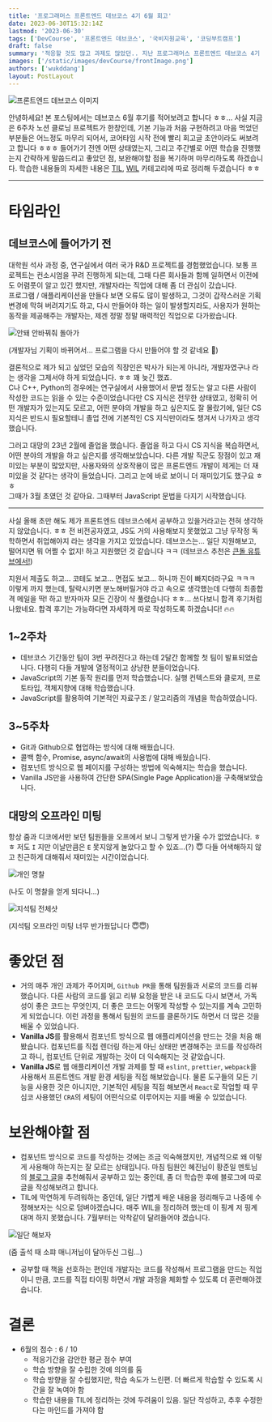 ```yaml
---
title: '프로그래머스 프론트엔드 데브코스 4기 6월 회고'
date: 2023-06-30T15:32:14Z
lastmod: '2023-06-30'
tags: ['DevCourse', '프론트엔드 데브코스', '국비지원교육', '코딩부트캠프']
draft: false
summary: '적응할 것도 많고 과제도 많았던.. 지난 프로그래머스 프론트엔드 데브코스 4기 6월 후기를 작성해보았습니다.'
images: ['/static/images/devCourse/frontImage.png']
authors: ['wukddang']
layout: PostLayout
---
```

![프론트엔드 데브코스 이미지](/static/images/devCourse/frontImage.png)

안녕하세요! 본 포스팅에서는 데브코스 6월 후기를 적어보려고 합니다 ㅎㅎ... 사실 지금은 6주차 노션 클로닝 프로젝트가 한창인데, 기본 기능과
처음 구현하려고 마음 먹었던 부분들은 어느정도 마무리 되어서, 코어타임 시작 전에 빨리 회고글 초안이라도 써보려고 합니다 ㅎㅎㅎ
들어가기 전엔 어떤 상태였는지, 그리고 주간별로 어떤 학습을 진행했는지 간략하게 말씀드리고 좋았던 점, 보완해야할 점을 복기하며 마무리하도록 하겠습니다.
학습한 내용들의 자세한 내용은 [TIL](/tags/til), [WIL](/tags/wil) 카테고리에 따로 정리해 두겠습니다 ㅎㅎ

---

# 타임라인

## 데브코스에 들어가기 전

대학원 석사 과정 중, 연구실에서 여러 국가 R&D 프로젝트를 경험했었습니다. 보통 프로젝트는 컨소시엄을 꾸려 진행하게 되는데, 그때 다른 회사들과 함께 일하면서
이전에도 어렴풋이 알고 있긴 했지만, 개발자라는 직업에 대해 좀 더 관심이 갔습니다. <br/> 프로그램 / 애플리케이션을 만들다 보면 오류도 많이 발생하고, 그것이 갑작스러운 기획 변경에 막혀 버려지기도 하고, 
다시 만들어야 하는 일이 발생할지라도, 사용자가 원하는 동작을 제공해주는 개발자는, 제겐 정말 정말 매력적인 직업으로 다가왔습니다.

![안돼 안바꿔줘 돌아가](/static/images/devCourse/06/return.jpeg) 

(개발자님 기획이 바뀌어서... 프로그램을 다시 만들어야 할 것 같네요 🤔)

결론적으로 제가 되고 싶었던 모습의 직장인은 박사가 되는게 아니라, 개발자였구나 라는 생각을 그제서야 하게 되었습니다. ㅎㅎ 꽤 늦긴 했죠. <br/>
C나 C++, Python의 경우에는 연구실에서 사용했어서 문법 정도는 알고 다른 사람이 작성한 코드는 읽을 수 있는 수준이었습니다만 CS 지식은 전무한 상태였고, 
정확히 어떤 개발자가 있는지도 모르고, 어떤 분야의 개발을 하고 싶은지도 잘 몰랐기에, 일단 CS 지식은 반드시 필요할테니 졸업 전에 기본적인 CS 지식만이라도 챙겨서 나가자고 생각했습니다. <br/>

그러고 대망의 23년 2월에 졸업을 했습니다. 졸업을 하고 다시 CS 지식을 복습하면서, 어떤 분야의 개발을 하고 싶은지를 생각해보았습니다. 다른 개발 직군도 장점이 있고 재미있는 부분이 많았지만,
사용자와의 상호작용이 많은 프론트엔드 개발이 제게는 더 재미있을 것 같다는 생각이 들었습니다. 그리고 눈에 바로 보이니 더 재미있기도 했구요 ㅎㅎ<br/> 그때가 3월 초였던 것 같아요. 그때부터 JavaScript 문법을 다지기 시작했습니다.

---

사실 올해 초만 해도 제가 프론트엔드 데브코스에서 공부하고 있을거라고는 전혀 생각하지 않았습니다. ㅎㅎ 전 비전공자였고, JS도 거의 사용해보지 못했었고 그냥 무작정 독학하면서 취업해야지 라는 생각을 가지고 있었습니다. 데브코스는...
일단 지원해보고, 떨어지면 뭐 어쩔 수 없지! 하고 지원했던 것 같습니다 ㅋㅋ (데브코스 추천은 [큰돌 유튜브에서!](https://www.youtube.com/watch?v=c0r0-85NMjE&list=PLTC3gIv9IzFJoj0IqgC_P_xVnj7bQ4c4I&index=7&ab_channel=%ED%81%B0%EB%8F%8C%EC%9D%98%ED%84%B0%EC%A0%84)) 

지원서 제출도 하고... 코테도 보고... 면접도 보고... 하니까 진이 빠지더라구요 ㅋㅋㅋ 이렇게 까지 했는데, 탈락시키면 분노해버릴거야 라고 속으로 생각했는데 다행히 최종합격 메일을 딱! 하고
받자마자 모든 긴장이 샥 풀렸습니다 ㅎㅎ... 쓰다보니 합격 후기처럼 나왔네요. 합격 후기는 가능하다면 자세하게 따로 작성하도록 하겠습니다! 🔥🔥

## 1~2주차
- 데브코스 기간동안 팀이 3번 꾸려진다고 하는데 2달간 함께할 첫 팀이 발표되었습니다. 다행히 다들 개발에 열정적이고 상냥한 분들이었습니다.
- JavaScript의 기본 동작 원리를 먼저 학습했습니다. 실행 컨텍스트와 클로저, 프로토타입, 객체지향에 대해 학습했습니다.
- JavaScript를 활용하여 기본적인 자료구조 / 알고리즘의 개념을 학습하였습니다.

## 3~5주차
- Git과 Github으로 협업하는 방식에 대해 배웠습니다.
- 콜백 함수, Promise, async/await의 사용법에 대해 배웠습니다.
- 컴포넌트 방식으로 웹 페이지를 구성하는 방법에 익숙해지는 학습을 했습니다.
- Vanilla JS만을 사용하여 간단한 SPA(Single Page Application)을 구축해보았습니다.

## 대망의 오프라인 미팅

항상 줌과 디코에서만 보던 팀원들을 오프에서 보니 그렇게 반가울 수가 없었습니다. ㅎㅎ 저도 `I` 지만 이날만큼은 `E` 못지않게 놀았다고 할 수 있죠...(?) 😇
다들 어색해하지 않고 친근하게 대해줘서 재미있는 시간이었습니다.

![개인 명찰](/static/images/devCourse/06/IMG_6675.JPG)

(나도 이 명찰을 얻게 되다니...)

![지석팀 전체샷](/static/images/devCourse/06/IMG_6684-2.jpg)

(지석팀 오프라인 미팅 너무 반가웠답니다 😇😇)

# 좋았던 점
- 거의 매주 개인 과제가 주어지며, `Github PR`을 통해 팀원들과 서로의 코드를 리뷰했습니다. 다른 사람의 코드를 읽고 리뷰 요청을 받은 내 코드도 다시 보면서, 가독성이 좋은 코드는 무엇인지, 더 좋은 코드는
어떻게 작성할 수 있는지를 계속 고민하게 되었습니다. 이런 과정을 통해서 팀원의 코드를 클론하기도 하면서 더 많은 것을 배울 수 있었습니다.
- **Vanilla JS**를 활용해서 컴포넌트 방식으로 웹 애플리케이션을 만드는 것을 처음 해봤습니다. 컴포넌트를 직접 렌더링 하는게 아닌 상태만 변경해주는 코드를 작성하려고 하니, 
컴포넌트 단위로 개발하는 것이 더 익숙해지는 것 같았습니다.
- **Vanilla JS**로 웹 애플리케이션 개발 과제를 할 때 `eslint`, `prettier`, `webpack`을 사용해서 프론트엔드 개발 환경 세팅을 직접 해보았습니다. 
물론 도구들의 모든 기능을 사용한 것은 아니지만, 기본적인 세팅을 직접 해보면서 `React`로 작업할 때 무심코 사용했던 `CRA`의 세팅이 어떤식으로 이루어지는 지를 배울 수 있었습니다.


# 보완해야할 점
- 컴포넌트 방식으로 코드를 작성하는 것에는 조금 익숙해졌지만, 개념적으로 왜 이렇게 사용해야 하는지는 잘 모르는 상태입니다. 마침 팀원인 혜진님이 황준일 멘토님의 [블로그 글](https://junilhwang.github.io/TIL/Javascript/Design/Vanilla-JS-Component/#_1-%E1%84%89%E1%85%A1%E1%86%BC%E1%84%90%E1%85%A2%E1%84%80%E1%85%AA%E1%86%AB%E1%84%85%E1%85%B5%E1%84%8B%E1%85%B4-%E1%84%90%E1%85%A1%E1%86%AB%E1%84%89%E1%85%A2%E1%86%BC)을 추천해줘서
공부하고 있는 중인데, 좀 더 학습한 후에 블로그에 따로 글을 작성해보려고 합니다.
- TIL에 막연하게 두려워하는 중인데, 일단 가볍게 배운 내용을 정리해두고 나중에 수정해보자는 식으로 덤벼야겠습니다. 매주 WIL을 정리하려 했는데 이 핑계 저 핑계 대며 하지 못했습니다. 7월부터는 악착같이 달려들어야 겠습니다.

![일단 해보자](/static/images/devCourse/06/justdoit.png)

(줌 출석 때 소퍄 매니저님이 달아두신 그림...)

- 공부할 때 책을 선호하는 편인데 개발자는 코드를 작성해서 프로그램을 만드는 직업이니 만큼, 코드를 직접 타이핑 하면서 개발 과정을 체화할 수 있도록 더 훈련해야겠습니다.

# 결론
- 6월의 점수 : 6 / 10
  - 적응기간을 감안한 평균 점수 부여
  - 학습 방향을 잘 수립한 것에 의의를 둠
  - 학습 방향을 잘 수립했지만, 학습 속도가 느린편. 더 빠르게 학습할 수 있도록 시간을 잘 녹여야 함
  - 학습한 내용을 TIL에 정리하는 것에 두려움이 있음. 일단 작성하고, 추후 수정한다는 마인드를 가져야 함